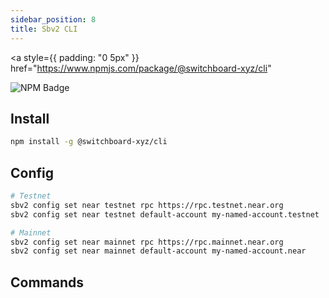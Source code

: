 ```yaml
---
sidebar_position: 8
title: Sbv2 CLI
---
```


<a
  style={{ padding: "0 5px" }}
  href="https://www.npmjs.com/package/@switchboard-xyz/cli"
>
  <img
    alt="NPM Badge"
    src="https://img.shields.io/github/package-json/v/switchboard-xyz/sbv2-core?color=red&filename=cli%2Fpackage.json&label=%40switchboard-xyz%2Fcli&logo=npm"
  />
</a>

## Install

```bash npm2yarn
npm install -g @switchboard-xyz/cli
```

## Config

```bash
# Testnet
sbv2 config set near testnet rpc https://rpc.testnet.near.org
sbv2 config set near testnet default-account my-named-account.testnet

# Mainnet
sbv2 config set near mainnet rpc https://rpc.mainnet.near.org
sbv2 config set near mainnet default-account my-named-account.near
```

## Commands


<NearCli />
